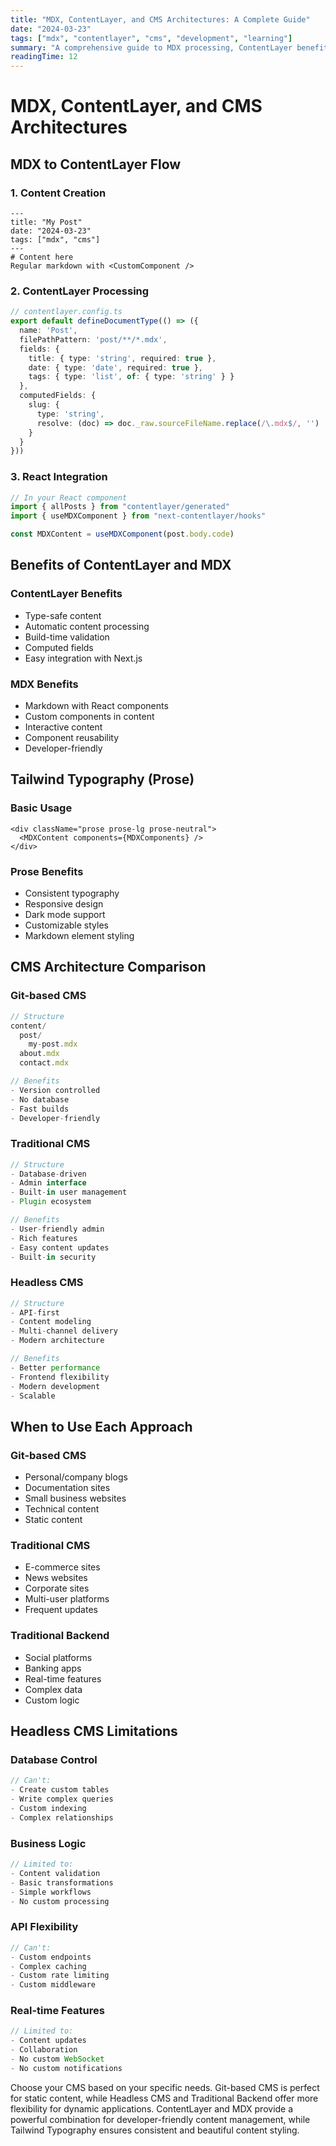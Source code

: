 ```yaml
---
title: "MDX, ContentLayer, and CMS Architectures: A Complete Guide"
date: "2024-03-23"
tags: ["mdx", "contentlayer", "cms", "development", "learning"]
summary: "A comprehensive guide to MDX processing, ContentLayer benefits, and choosing the right CMS architecture."
readingTime: 12
---
```


# MDX, ContentLayer, and CMS Architectures

## MDX to ContentLayer Flow

### 1. Content Creation
```tsx
---
title: "My Post"
date: "2024-03-23"
tags: ["mdx", "cms"]
---
# Content here
Regular markdown with <CustomComponent />
```

### 2. ContentLayer Processing
```typescript
// contentlayer.config.ts
export default defineDocumentType(() => ({
  name: 'Post',
  filePathPattern: 'post/**/*.mdx',
  fields: {
    title: { type: 'string', required: true },
    date: { type: 'date', required: true },
    tags: { type: 'list', of: { type: 'string' } }
  },
  computedFields: {
    slug: {
      type: 'string',
      resolve: (doc) => doc._raw.sourceFileName.replace(/\.mdx$/, '')
    }
  }
}))
```

### 3. React Integration
```typescript
// In your React component
import { allPosts } from "contentlayer/generated"
import { useMDXComponent } from "next-contentlayer/hooks"

const MDXContent = useMDXComponent(post.body.code)
```

## Benefits of ContentLayer and MDX

### ContentLayer Benefits
- Type-safe content
- Automatic content processing
- Build-time validation
- Computed fields
- Easy integration with Next.js

### MDX Benefits
- Markdown with React components
- Custom components in content
- Interactive content
- Component reusability
- Developer-friendly

## Tailwind Typography (Prose)

### Basic Usage
```tsx
<div className="prose prose-lg prose-neutral">
  <MDXContent components={MDXComponents} />
</div>
```

### Prose Benefits
- Consistent typography
- Responsive design
- Dark mode support
- Customizable styles
- Markdown element styling

## CMS Architecture Comparison

### Git-based CMS
```typescript
// Structure
content/
  post/
    my-post.mdx
  about.mdx
  contact.mdx

// Benefits
- Version controlled
- No database
- Fast builds
- Developer-friendly
```

### Traditional CMS
```typescript
// Structure
- Database-driven
- Admin interface
- Built-in user management
- Plugin ecosystem

// Benefits
- User-friendly admin
- Rich features
- Easy content updates
- Built-in security
```

### Headless CMS
```typescript
// Structure
- API-first
- Content modeling
- Multi-channel delivery
- Modern architecture

// Benefits
- Better performance
- Frontend flexibility
- Modern development
- Scalable
```

## When to Use Each Approach

### Git-based CMS
- Personal/company blogs
- Documentation sites
- Small business websites
- Technical content
- Static content

### Traditional CMS
- E-commerce sites
- News websites
- Corporate sites
- Multi-user platforms
- Frequent updates

### Traditional Backend
- Social platforms
- Banking apps
- Real-time features
- Complex data
- Custom logic

## Headless CMS Limitations

### Database Control
```typescript
// Can't:
- Create custom tables
- Write complex queries
- Custom indexing
- Complex relationships
```

### Business Logic
```typescript
// Limited to:
- Content validation
- Basic transformations
- Simple workflows
- No custom processing
```

### API Flexibility
```typescript
// Can't:
- Custom endpoints
- Complex caching
- Custom rate limiting
- Custom middleware
```

### Real-time Features
```typescript
// Limited to:
- Content updates
- Collaboration
- No custom WebSocket
- No custom notifications
```

<Callout type="tip">
  Choose your CMS based on your specific needs. Git-based CMS is perfect for static content, while Headless CMS and Traditional Backend offer more flexibility for dynamic applications.
</Callout>

<Callout type="info">
  ContentLayer and MDX provide a powerful combination for developer-friendly content management, while Tailwind Typography ensures consistent and beautiful content styling.
</Callout> 